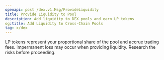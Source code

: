 ```yaml
---
openapi: post /dex.v1.Msg/ProvideLiquidity
title: Provide Liquidity to Pool
description: Add liquidity to DEX pools and earn LP tokens
og:title: Add Liquidity to Cross-Chain Pools
tag: x/dex
---
```


<Info>
  LP tokens represent your proportional share of the pool and accrue trading fees.
</Info>

<Note>
  Impermanent loss may occur when providing liquidity. Research the risks before proceeding.
</Note>
